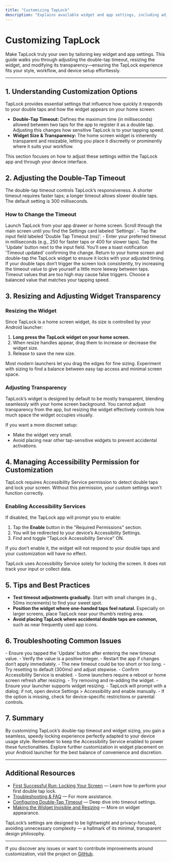 ```yaml
---
title: "Customizing TapLock"
description: "Explains available widget and app settings, including adjusting the double-tap timeout for responsiveness and changing widget size and transparency. Ensures your TapLock experience fits your style and workflow."
---
```


# Customizing TapLock

Make TapLock truly your own by tailoring key widget and app settings. This guide walks you through adjusting the double-tap timeout, resizing the widget, and modifying its transparency—ensuring the TapLock experience fits your style, workflow, and device setup effortlessly.

---

## 1. Understanding Customization Options

TapLock provides essential settings that influence how quickly it responds to your double taps and how the widget appears on your home screen:

- **Double-Tap Timeout:** Defines the maximum time (in milliseconds) allowed between two taps for the app to register it as a double tap. Adjusting this changes how sensitive TapLock is to your tapping speed.
- **Widget Size & Transparency:** The home screen widget is inherently transparent and resizable, letting you place it discreetly or prominently where it suits your workflow.

This section focuses on how to adjust these settings within the TapLock app and through your device interface.

## 2. Adjusting the Double-Tap Timeout

The double-tap timeout controls TapLock’s responsiveness. A shorter timeout requires faster taps; a longer timeout allows slower double taps. The default setting is 300 milliseconds.

### How to Change the Timeout

<Steps>
<Step title="Open the TapLock App">
Launch TapLock from your app drawer or home screen.
</Step>
<Step title="Locate the Settings Section">
Scroll through the main screen until you find the Settings card labeled 'Settings'.
</Step>
<Step title="Adjust Timeout Value">
- Tap the input field labeled 'Double Tap Timeout (ms)'.
- Enter your preferred timeout in milliseconds (e.g., 250 for faster taps or 400 for slower taps).
</Step>
<Step title="Save the Setting">
Tap the 'Update' button next to the input field. You’ll see a toast notification 'Timeout updated' confirming the change.
</Step>
<Step title="Test Your New Timeout">
Return to your home screen and double-tap the TapLock widget to ensure it locks with your adjusted timing.
</Step>
</Steps>

<Tip>
If your double taps don’t trigger the screen lock consistently, try increasing the timeout value to give yourself a little more leeway between taps.
</Tip>

<Warning>
Timeout values that are too high may cause false triggers. Choose a balanced value that matches your tapping speed.
</Warning>

## 3. Resizing and Adjusting Widget Transparency

### Resizing the Widget

Since TapLock is a home screen widget, its size is controlled by your Android launcher:

1. **Long press the TapLock widget on your home screen.**
2. When resize handles appear, drag them to increase or decrease the widget size.
3. Release to save the new size.

<Tip>
Most modern launchers let you drag the edges for fine sizing. Experiment with sizing to find a balance between easy tap access and minimal screen space.
</Tip>

### Adjusting Transparency

TapLock’s widget is designed by default to be mostly transparent, blending seamlessly with your home screen background. You cannot adjust transparency from the app, but resizing the widget effectively controls how much space the widget occupies visually.

If you want a more discreet setup:
- Make the widget very small.
- Avoid placing near other tap-sensitive widgets to prevent accidental activations.

## 4. Managing Accessibility Permission for Customization

TapLock requires Accessibility Service permission to detect double taps and lock your screen. Without this permission, your custom settings won’t function correctly.

### Enabling Accessibility Services

If disabled, the TapLock app will prompt you to enable:

1. Tap the **Enable** button in the "Required Permissions" section.
2. You will be redirected to your device’s Accessibility Settings.
3. Find and toggle "TapLock Accessibility Service" ON.

If you don’t enable it, the widget will not respond to your double taps and your customization will have no effect.

<Warning>
TapLock uses Accessibility Service solely for locking the screen. It does not track your input or collect data.
</Warning>

## 5. Tips and Best Practices

- **Test timeout adjustments gradually.** Start with small changes (e.g., 50ms increments) to find your sweet spot.
- **Position the widget where one-handed taps feel natural.** Especially on larger screens, place TapLock near your thumb’s resting area.
- **Avoid placing TapLock where accidental double taps are common,** such as near frequently used app icons.

## 6. Troubleshooting Common Issues

<AccordionGroup title="Troubleshooting TapLock Customization">
<Accordion title="Timeout Update Not Saving">
- Ensure you tapped the 'Update' button after entering the new timeout value.
- Verify the value is a positive integer.
- Restart the app if changes don’t apply immediately.
</Accordion>
<Accordion title="Double Tap Not Working After Timeout Change">
- The new timeout could be too short or too long.
- Try resetting to default (300ms) and adjust stepwise.
- Confirm Accessibility Service is enabled.
</Accordion>
<Accordion title="Widget Resizing Not Applying">
- Some launchers require a reboot or home screen refresh after resizing.
- Try removing and re-adding the widget.
- Ensure your launcher supports widget resizing.
</Accordion>
<Accordion title="Accessibility Permission Not Enabling">
- TapLock will prompt with a dialog; if not, open device Settings > Accessibility and enable manually.
- If the option is missing, check for device-specific restrictions or parental controls.
</Accordion>
</AccordionGroup>

## 7. Summary

By customizing TapLock’s double-tap timeout and widget sizing, you gain a seamless, speedy locking experience perfectly adapted to your device usage style. Remember to keep the Accessibility Service enabled to power these functionalities. Explore further customization in widget placement on your Android launcher for the best balance of convenience and discretion.

---

## Additional Resources

- [First Successful Run: Locking Your Screen](/getting-started/configuration-and-first-use/first-successful-run) — Learn how to perform your first double tap lock.
- [Troubleshooting & FAQ](/getting-started/configuration-and-first-use/troubleshooting-and-faq) — For more assistance.
- [Configuring Double-Tap Timeout](/guides/customization-best-practices/configuring-double-tap-timeout) — Deep dive into timeout settings.
- [Making the Widget Invisible and Resizing](/guides/customization-best-practices/making-the-widget-invisible-and-resizing) — More on widget appearance.

<Tip>
TapLock’s settings are designed to be lightweight and privacy-focused, avoiding unnecessary complexity — a hallmark of its minimal, transparent design philosophy.
</Tip>

---

If you discover any issues or want to contribute improvements around customization, visit the project on <a href="https://github.com/modelorona/TapLock" target="_blank" rel="noopener noreferrer">GitHub</a>.

